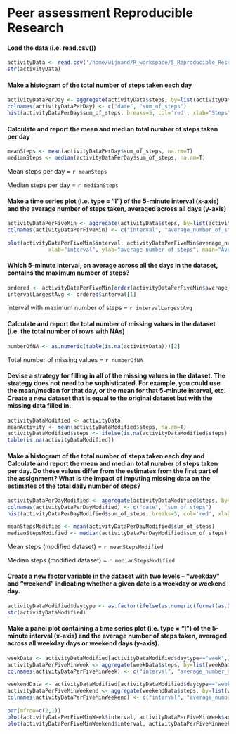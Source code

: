 Peer assessment Reproducible Research
========================================================

#### Load the data (i.e. read.csv())
```r
activityData <- read.csv('/home/wijnand/R_workspace/5_Reproducible_Reseach/PeerAssessment_1/activity.csv')
str(activityData)
```

#### Make a histogram of the total number of steps taken each day
```r
activityDataPerDay <- aggregate(activityData$steps, by=list(activityData$date), FUN="sum", na.rm=T)
colnames(activityDataPerDay) <- c("date", "sum_of_steps")
hist(activityDataPerDay$sum_of_steps, breaks=5, col='red', xlab="Steps", main="Histogram number of steps per day")
```

#### Calculate and report the mean and median total number of steps taken per day
```r
meanSteps <- mean(activityDataPerDay$sum_of_steps, na.rm=T)
medianSteps <- median(activityDataPerDay$sum_of_steps, na.rm=T)
```
Mean steps per day = `r meanSteps`

Median steps per day = `r medianSteps`

#### Make a time series plot (i.e. type = "l") of the 5-minute interval (x-axis) and the average number of steps taken, averaged across all days (y-axis)
```r
activityDataPerFiveMin <- aggregate(activityData$steps, by=list(activityData$interval), FUN="mean", na.rm=T)
colnames(activityDataPerFiveMin) <- c("interval", "average_number_of_steps")
        
plot(activityDataPerFiveMin$interval, activityDataPerFiveMin$average_number_of_steps, type="l", 
             xlab="interval", ylab="average number of steps", main="Average number of steps per interval")
```

#### Which 5-minute interval, on average across all the days in the dataset, contains the maximum number of steps?
```r
ordered <- activityDataPerFiveMin[order(activityDataPerFiveMin$average_number_of_steps, decreasing=T),]
intervalLargestAvg <- ordered$interval[1]
```
Interval with maximum number of steps = `r intervalLargestAvg`

#### Calculate and report the total number of missing values in the dataset (i.e. the total number of rows with NAs)
```r
numberOfNA <- as.numeric(table(is.na(activityData)))[2]
```
Total number of missing values = `r numberOfNA`

#### Devise a strategy for filling in all of the missing values in the dataset. The strategy does not need to be sophisticated. For example, you could use the mean/median for that day, or the mean for that 5-minute interval, etc. Create a new dataset that is equal to the original dataset but with the missing data filled in.
```r
activityDataModified <- activityData
meanActivity <- mean(activityDataModified$steps, na.rm=T)
activityDataModified$steps <- ifelse(is.na(activityDataModified$steps), meanActivity, activityDataModified$steps)
table(is.na(activityDataModified))
```

#### Make a histogram of the total number of steps taken each day and Calculate and report the mean and median total number of steps taken per day. Do these values differ from the estimates from the first part of the assignment? What is the impact of imputing missing data on the estimates of the total daily number of steps?
```r
activityDataPerDayModified <- aggregate(activityDataModified$steps, by=list(activityDataModified$date), FUN="sum", na.rm=T)
colnames(activityDataPerDayModified) <- c("date", "sum_of_steps")
hist(activityDataPerDayModified$sum_of_steps, breaks=5, col='red', xlab="Steps", main="Histogram number of steps per day (modified data)")
```

```r
meanStepsModified <- mean(activityDataPerDayModified$sum_of_steps)
medianStepsModified <- median(activityDataPerDayModified$sum_of_steps)
```
Mean steps (modified dataset) = `r meanStepsModified`

Median steps (modified dataset) = `r medianStepsModified`


#### Create a new factor variable in the dataset with two levels – “weekday” and “weekend” indicating whether a given date is a weekday or weekend day.
```r
activityDataModified$daytype <- as.factor(ifelse(as.numeric(format(as.Date(activityData$date), format="%u")) < 6, "week", "weekend"))
str(activityDataModified)
```

#### Make a panel plot containing a time series plot (i.e. type = "l") of the 5-minute interval (x-axis) and the average number of steps taken, averaged across all weekday days or weekend days (y-axis). 
```r
weekData <- activityDataModified[activityDataModified$daytype=="week",]
activityDataPerFiveMinWeek <- aggregate(weekData$steps, by=list(weekData$interval), FUN="mean")
colnames(activityDataPerFiveMinWeek) <- c("interval", "average_number_of_steps")
        
weekendData <- activityDataModified[activityDataModified$daytype=="weekend",]
activityDataPerFiveMinWeekend <- aggregate(weekendData$steps, by=list(weekendData$interval), FUN="mean")
colnames(activityDataPerFiveMinWeekend) <- c("interval", "average_number_of_steps")
        
par(mfrow=c(2,1))
plot(activityDataPerFiveMinWeek$interval, activityDataPerFiveMinWeek$average_number_of_steps, type="l", xlab="interval", ylab="avg no steps (week)", main="Average number of steps per interval (week)")
plot(activityDataPerFiveMinWeekend$interval, activityDataPerFiveMinWeekend$average_number_of_steps, type="l", xlab="interval", ylab="avg no steps (weekend)", main="Average number of steps per interval (weekend)")
```